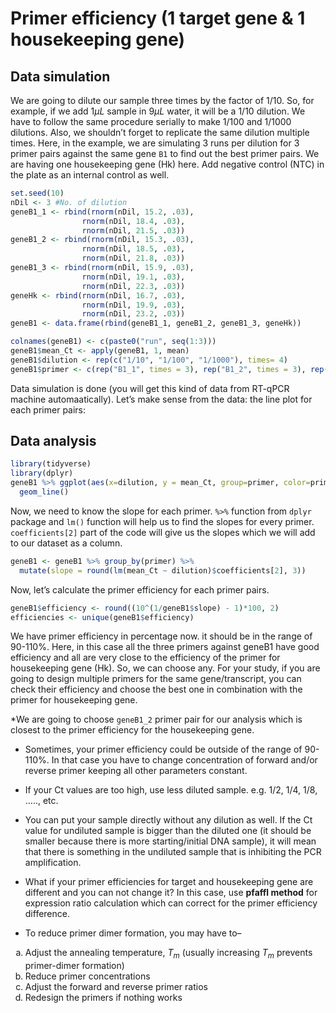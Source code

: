 # Primer efficiency (1 target gene & 1 housekeeping gene)

## Data simulation

We are going to dilute our sample three times by the factor of 1/10. So, for example, if we add 1$\mu L$ sample in 9$\mu L$ water, it will be a 1/10 dilution. We have to follow the same procedure serially to make 1/100 and 1/1000 dilutions.
Also, we shouldn't forget to replicate the same dilution multiple times.  Here, in the example, we are simulating 3 runs per dilution for 3 primer pairs against the same gene `B1` to find out the best primer pairs. We are having one housekeeping gene (Hk) here. Add negative control (NTC) in the plate as an internal control as well.  

```r
set.seed(10)
nDil <- 3 #No. of dilution
geneB1_1 <- rbind(rnorm(nDil, 15.2, .03),
                rnorm(nDil, 18.4, .03),
                rnorm(nDil, 21.5, .03))
geneB1_2 <- rbind(rnorm(nDil, 15.3, .03),
                rnorm(nDil, 18.5, .03),
                rnorm(nDil, 21.8, .03))
geneB1_3 <- rbind(rnorm(nDil, 15.9, .03),
                rnorm(nDil, 19.1, .03),
                rnorm(nDil, 22.3, .03))
geneHk <- rbind(rnorm(nDil, 16.7, .03),
                rnorm(nDil, 19.9, .03),
                rnorm(nDil, 23.2, .03))
geneB1 <- data.frame(rbind(geneB1_1, geneB1_2, geneB1_3, geneHk))

colnames(geneB1) <- c(paste0("run", seq(1:3)))
geneB1$mean_Ct <- apply(geneB1, 1, mean)
geneB1$dilution <- rep(c("1/10", "1/100", "1/1000"), times= 4)
geneB1$primer <- c(rep("B1_1", times = 3), rep("B1_2", times = 3), rep("B1_3", times = 3), rep("Hk", times = 3))
```

Data simulation is done (you will get this kind of data from RT-qPCR machine automaatically). Let's make sense from the data: the line plot for each primer pairs:

## Data analysis

```r
library(tidyverse)
library(dplyr)
geneB1 %>% ggplot(aes(x=dilution, y = mean_Ct, group=primer, color=primer)) + 
  geom_line()
```

Now, we need to know the slope for each primer. `%>%` function from `dplyr` package and `lm()` function will help us to find the slopes for every primer. `coefficients[2]` part of the code will give us the slopes which we will add to our dataset as a column.

```r
geneB1 <- geneB1 %>% group_by(primer) %>% 
  mutate(slope = round(lm(mean_Ct ~ dilution)$coefficients[2], 3))
```

Now, let's calculate the primer efficiency for each primer pairs.

```r
geneB1$efficiency <- round((10^(1/geneB1$slope) - 1)*100, 2)
efficiencies <- unique(geneB1$efficiency)
```
We have primer efficiency in percentage now. it should be in the range of 90-110%. Here, in this case all the three primers against geneB1 have good efficiency and all are very close to the efficiency of the primer for housekeeping gene (Hk). So, we can choose any. For your study, if you are going to design multiple primers for the same gene/transcript, you can check their efficiency and choose the best one in combination with the primer for housekeeping gene.

*We are going to choose `geneB1_2` primer pair for our analysis which is closest to the primer efficiency for the housekeeping gene. 

:::{.info}
* Sometimes, your primer efficiency could be outside of the range of 90-110%. In that case you have to change concentration of forward and/or reverse primer keeping all other parameters constant.

* If your Ct values are too high, use less diluted sample. e.g. 1/2, 1/4, 1/8, ....., etc.

* You can put your sample directly without any dilution as well. If the Ct value for undiluted sample is bigger than the diluted one (it should be smaller because there is more starting/initial DNA sample), it will mean that there is something in the undiluted sample that is inhibiting the PCR amplification.

* What if your primer efficiencies for target and housekeeping gene are different and you can not change it? In this case, use **pfaffl method** for expression ratio calculation which can correct for the primer efficiency difference.

* To reduce primer dimer formation, you may have to--
a. Adjust the annealing temperature, $T_m$ (usually increasing $T_m$ prevents primer-dimer formation)
b. Reduce primer concentrations
c. Adjust the forward and reverse primer ratios
d. Redesign the primers if nothing works
:::
